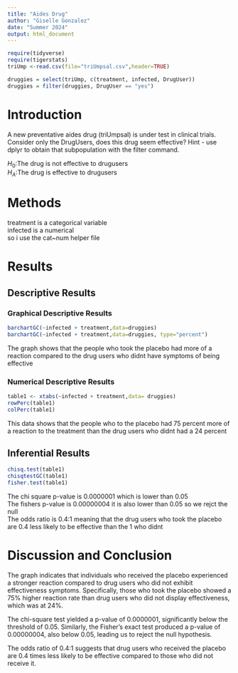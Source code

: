 ```yaml
---
title: "Aides Drug"
author: "Giselle Gonzalez"
date: "Summer 2024"
output: html_document
---
```


```r
require(tidyverse)
require(tigerstats)
triUmp <-read.csv(file="triUmpsal.csv",header=TRUE)

druggies = select(triUmp, c(treatment, infected, DrugUser))
druggies = filter(druggies, DrugUser == "yes")


```


# Introduction

<!--In this section you explain what you are trying to show.  Where did the data come from?  What is the research or other question you are trying to answer?.  If you skimp in this section expect to be marked down in your grade. Paint a picture of the project a couple of paragraphs is expected!-->

A new  preventative aides drug (triUmpsal) is under test in clinical trials. Consider only the DrugUsers, does this drug seem effective?  Hint - use dplyr to obtain that subpopulation with the filter command.

$H_0$:The drug is not effective to drugusers  
$H_A$:The drug is effective to drugusers

# Methods

 treatment is a categorical variable  
 infected is a numerical  
 so i use the cat~num helper file
 
 
# Results

<!--Divide this section into two sub-sections:  One for your descriptive  results and one for your inferential results.!-->

 
## Descriptive Results

### Graphical Descriptive Results

```r
barchartGC(~infected + treatment,data=druggies)
barchartGC(~infected + treatment,data=druggies, type="percent")

```
 
 
 The graph  shows that the people who took the placebo had more of a reaction compared to the drug users who didnt have symptoms of being effective  
 
<!--Decide on your methods:  use "variable analysis" or other appropriate descriptors.  Make sure to choose at least one graphical method and at least one numerical method. Discuss what data manipulations may be needed for example subsetting or other binning procedures and what sort of graphical displays and inferential tools will be used!-->



### Numerical Descriptive Results


```r
table1 <- xtabs(~infected + treatment,data= druggies)
rowPerc(table1)
colPerc(table1)
```

This data shows that the people who to the placebo had 75 percent more of a reaction to the treatment  than the drug users who didnt had a 24 percent

<!--Numerical results go here. Use the numerical results to describe the patterns if any that exist in the data as focused toward the research question!-->

## Inferential Results

```r
chisq.test(table1)
chisqtestGC(table1)
fisher.test(table1)
```

The chi square p-value is 0.0000001 which is lower than 0.05  
The fishers p-value is 0.00000004 it is also lower than 0.05 so we rejct the null  
The odds ratio is 0.4:1 meaning that the drug users who took the placebo are 0.4 less likely to be effective than the 1 who didnt 


<!--State hypothesis clearly.  Make sure your discussion of the inferential test covers all the aspects that the test output produces, such as test statistic, p-value etc.  Make a decision about the null hypothesis, explain the assumptions on which the selected test/procedure was based, and why the chosen procedure satisfys the assumptions and is appropriate to answer the research question!-->


# Discussion and Conclusion

<!--Discussion and conclusion here.  If you found a relationship be sure to consider whether the relationship occurs because one of the variavbles causes the other, or whether they perhasps are related for some other reason.  Watch the chapter 6 videos from the GeorgeTown videos collection.!-->

The graph indicates that individuals who received the placebo experienced a stronger reaction compared to drug users who did not exhibit effectiveness symptoms. Specifically, those who took the placebo showed a 75% higher reaction rate than drug users who did not display effectiveness, which was at 24%.  
 
The chi-square test yielded a p-value of 0.0000001, significantly below the threshold of 0.05. Similarly, the Fisher's exact test produced a p-value of 0.00000004, also below 0.05, leading us to reject the null hypothesis.  

The odds ratio of 0.4:1 suggests that drug users who received the placebo are 0.4 times less likely to be effective compared to those who did not receive it.

